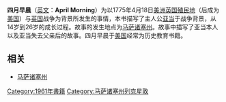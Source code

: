 '''四月早晨'''（[[英文|英文]]：'''April Morning'''）为以1775年4月18日[[美洲|美洲]][[英国|英国]][[殖民地|殖民地]]（后成为[[美国|美国]]）与[[英国|英国]]战争为背景所发生的事情，本书描写了主人公[[亚当|亚当]]于战争背景，从14岁到26岁的成长过程。故事的发生地点为[[马萨诸塞州|马萨诸塞州]]。故事中描写了亚当本人以及亚当失去父亲后的故事。四月早晨于[[美国|美国]]经常为历史教育书籍。
== 相关 ==
*[[马萨诸塞州|马萨诸塞州]]

[[Category:1961年書籍|Category:1961年書籍]]
[[Category:马萨诸塞州列克星敦|Category:马萨诸塞州列克星敦]]